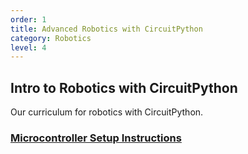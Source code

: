 ```yaml
---
order: 1
title: Advanced Robotics with CircuitPython
category: Robotics
level: 4
---
```


## Intro to Robotics with CircuitPython

Our curriculum for robotics with CircuitPython.

### [Microcontroller Setup Instructions](http://morganstanley.github.io/makerspace/exercises/fr-CA/circuitpython/setup_bluefruit/)
